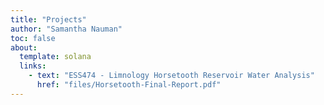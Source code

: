 ```yaml
---
title: "Projects"
author: "Samantha Nauman"
toc: false
about:
  template: solana
  links:
    - text: "ESS474 - Limnology Horsetooth Reservoir Water Analysis"
      href: "files/Horsetooth-Final-Report.pdf"
---
```

